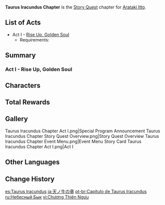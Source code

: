 {{Chapter Infobox
|image           = Taurus Iracundus Chapter.png
|character       = Arataki Itto
|type            = Story
|short           = Taurus Iracundus
}}
'''Taurus Iracundus Chapter''' is the [[Story Quest]] chapter for [[Arataki Itto]].

==List of Acts==
* Act I - [[Rise Up, Golden Soul]]
** Requirements: {{Quest|40;1;Omnipresence Over Mortals;Warriors' Dreams Like Spring Grass Renewing|display=bullet|requirements=1}}

==Summary==
===Act I - Rise Up, Golden Soul===
{{Main|Rise Up, Golden Soul}}
{{Description|The Oni race has a diverse character in Inazuma: sometimes valiant, sometimes proud, sometimes eccentric, sometimes wicked.<br>These countless interpretations of who they are have left strong symbolic impressions behind, but have also caused their distinctive "humanity" to recede into the backdrop.<br>Which side of the oni will you witness as you search for the "oni who dwells among humans?"}}
{{Transclude|Rise Up, Golden Soul|Summary}}

==Characters==
{{Character Appearances|type=Chapter}}

==Total Rewards==
{{Quest Rewards List}}

==Gallery==
<gallery>
Taurus Iracundus Chapter Act I.png|Special Program Announcement
Taurus Iracundus Chapter Story Quest Overview.png|Story Quest Overview
Taurus Iracundus Chapter Event Menu.png|Event Menu
Story Card Taurus Iracundus Chapter Act I.png|Act I
</gallery>

==Other Languages==
{{Other Languages
|en      = Taurus Iracundus Chapter
|zhs     = 天牛之章
|zhs_rm  = Tiānniú zhī Zhāng
|zht     = 天牛之章
|zht_rm  = Tiānniú zhī Zhāng
|zh_tl   = Chapter of the Heavenly Bull
|ja      = 天ノ牛の章
|ja_rm   = Ten no Ushi no Shou{{Assumed}}
|ja_tl   = Chapter of the Bull of Heaven
|ko      = 하늘 소의 장
|ko_rm   = Haneul So-ui Jang
|ko_tl   = Sky Cow Chapter
|es      = Taurus Iracundus
|fr      = Taurus Iracundus
|ru      = Небесный Бык
|ru_tl   = Heavenly Bull
|th      = บทแห่งทอรัส
|th_rm   = Bot Haeng Tho Rat
|th_tl   = Chapter of the Taurus
|vi      = {{tt|Chương|章}} {{tt|Thiên Ngưu|天牛}}
|vi_tl   = Heavenly Bull Chapter
|de      = Taurus Iracundus
|id      = Chapter Taurus Iracundus
|pt      = Capítulo de Taurus Iracundus
|pt_tl   = 
|tr      = Kızgın Boğa Bölümü
|tr_tl   = 
|it      = Capitolo del Taurus Iracundus
|it_tl   = 
}}

==Change History==
{{Change History|2.3}}

[[es:Taurus Iracundus]]
[[ja:天ノ牛の章]]
[[pt-br:Capítulo de Taurus Iracundus]]
[[ru:Небесный Бык]]
[[vi:Chương Thiên Ngưu]]